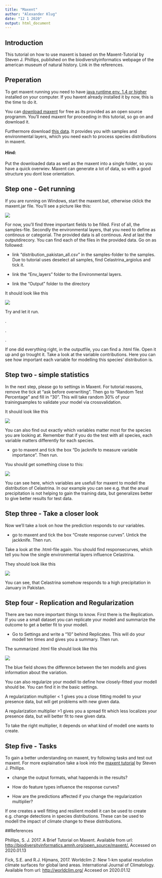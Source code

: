 ```yaml
---
title: "Maxent"
author: "Alexander Klug"
date: "12 1 2020"
output: html_document
---
```

## Introduction

This tutorial on how to use maxent is based on the Maxent-Tutorial by Steven J. Phillips, published on the biodiversityinformatics webpage of the american museum of natural history. Link in the references.


## Preperation

To get maxent running you need to have [java runtime env. 1.4 or higher](https://www.java.com/de/download/) installed on your computer.
If you havent already installed it by now, this is the time to do it.

You can [download maxent](http://biodiversityinformatics.amnh.org/open_source/maxent/) for free as its provided as an open source programm.
You'll need maxent for proceeding in this tutorial, so go on and download it. 

Furthermore download [this data](https://hessenbox.uni-marburg.de/download/MkhFaFFLbnJiZ3Zid0RzQTVZWDFh/playground/Kluga_data/sdm_pakistan_maxent). It provides you with samples and environmental layers, which you need each to process species distributions in maxent.

#### Hind:

Put the downloaded data as well as the maxent into a single folder, so you have a quick overwiev. Maxent can generate a lot of data, so with a good structure you dont lose orientation. 


## Step one - Get running

If you are running on Windows, start the maxent.bat, otherwise cklick the maxent.jar file. You'll see a picture like this:

![](\sdm_pakistan_maxent\pic\maxent_s1.png)<!-- -->

For now, you'll find three important fields to be filled. First of all, the samples-file. Secondly the environmental layers, that you need to define as continous or categorial. The provided data is all continous. And at last the outputdirecory. You can find each of the files in the provided data. 
Go on as followed: 

- link "distribution_pakistan_all.csv" in the samples-folder to the samples. Due to tutorial uses deselect all samples, find Celastrina_argiolus and tick it. 

- link the "Env_layers" folder to the Environmental layers. 

- link the "Output" folder to the directory

It should look like this

![](\sdm_pakistan_maxent\pic\maxent_s2.png)<!-- -->

Try and let it run.

.

.

.

If one did everything right, in the outputfile, you can find a .html file. Open it up and go trought it. Take a look at the variable contributions. Here you can see how important each variable for modelling this species' distribution is. 


## Step two - simple statistics

In the next step, please go to settings in Maxent. For tutorial reasons, remove the tick at "ask before overwriting". Then go to "Random Test Percentage" and fill in "30". This will take random 30% of your trainingsamples to validate your model via crossvalidation.

It should look like this

![](\sdm_pakistan_maxent\pic\maxent_s3.png)<!-- -->


You can also find out exactly which variables matter most for the species you are looking at. Remember that if you do the test with all species, each variable matters differently for each species.

- go to maxent and tick the box "Do jacknife to measure variable importance". Then run.

You should get something close to this:

![](\sdm_pakistan_maxent\pic\maxent_s4.png)<!-- -->

You can see here, which variables are usefull for maxent to modell the distribution of Celastrina.
In our example you can see e.g. that the anual precipitation is not helping to gain the training data, but generalizes better to give better results for test data.

## Step three - Take a closer look

Now we'll take a look on how the prediction responds to our variables.

- go to maxent and tick the box "Create response curves". Untick the jackknife. Then run.

Take a look at the .html-file again. You should find responsecurves, which tell you how the single environmental layers influence Celastrina. 

They should look like this

![](\sdm_pakistan_maxent\pic\maxent_s5.png)<!-- -->

You can see, that Celastrina somehow responds to a high precipitation in January in Pakistan.


## Step four - Replication and Regularization

There are two more important things to know.
First there is the Replication. If you use a small dataset you can replicate your modell and summarize the outcome to get a better fit to your modell.  

- Go to Settings and write a "10" behind Replicates. This will do your modell ten times and gives you a summary. Then run.

The summarized .html file should look like this

![](\sdm_pakistan_maxent\pic\maxent_s6.png)<!-- -->

The blue field shows the difference between the ten modells and gives information about the variation.


You can also regularize your modell to define how closely-fitted your modell should be. 
You can find it in the basic settings.

A regularization multiplier < 1 gives you a close fitting modell to your presence data, but will get problems with new given data. 

A regularization multiplier >1 gives you a spread fit which less localizes your presence data, but will better fit to new given data.

To take the right multiplier, it depends on what kind of modell one wants to create.

## Step five - Tasks

To gain a better understanding on maxent, try following tasks and test out maxent. For more explaination take a look into the [maxent tutorial](http://biodiversityinformatics.amnh.org/open_source/maxent/) by Steven J. Phillips.

- change the output formats, what happends in the results?

- How do feature types influence the response curves?

- How are the predictions affected if you change the regularization multiplier?


If one creates a well fitting and resilient modell it can be used to create e.g. change detections in species distributions. These can be used to modell the impact of climate change to these distributions.





##References


Phillips, S. J. 2017. A Brief Tutorial on Maxent. Available from url: [http://biodiversityinformatics.amnh.org/open_source/maxent/.](http://biodiversityinformatics.amnh.org/open_source/maxent/) Accessed on 2020.01.13


Fick, S.E. and R.J. Hijmans, 2017. Worldclim 2: New 1-km spatial resolution climate surfaces for global land areas. International Journal of Climatology. Available from url:
[http://worldclim.org/](http://worldclim.org/) Accesed on 2020.01.12